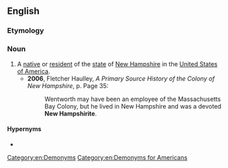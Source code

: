 ==English==

===Etymology===
{{suffix|New Hampshire|ite|lang=en}}

===Noun===
{{en-noun|head=[[new|New]] [[Hampshirite]]}}

# A [[native]] or [[resident]] of the [[state]] of [[New Hampshire]] in the [[United States of America]].
#* '''2006''', Fletcher Haulley, ''A Primary Source History of the Colony of New Hampshire'', p. Page 35:
#*: Wentworth may have been an employee of the Massachusetts Bay Colony, but he lived in New Hampshire and was a devoted '''New Hampshirite'''.

====Hypernyms====
* {{l|en|American}}

[[Category:en:Demonyms]]
[[Category:en:Demonyms for Americans]]